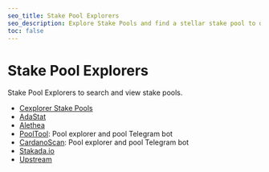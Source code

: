 ```yaml
---
seo_title: Stake Pool Explorers
seo_description: Explore Stake Pools and find a stellar stake pool to delegate to. Compare pools to make informed decisions.  Earn rewards and promote decentralization.
toc: false
---
```


# Stake Pool Explorers

Stake Pool Explorers to search and view stake pools.

- [Cexplorer Stake Pools](https://cexplorer.io/pool)<OS repoURL="https://github.com/cexplorer" />
- [AdaStat](https://adastat.net/pools)<OS repoURL="https://github.com/CardanoExplorer" />
- [Alethea](https://alethea.io/pools)<OS repoURL="https://github.com/alethea-io" />
- [PoolTool](https://pooltool.io/pools)<OS repoURL="https://github.com/PoolTool-io" />: Pool explorer and pool Telegram bot
- [CardanoScan](https://cardanoscan.io/pools)<OS repoURL="https://github.com/StricaHQ" />: Pool explorer and pool Telegram bot
- [Stakada.io](https://stakada.io/)
- [Upstream](https://upstream.org.uk/cardano-stake-pool-explorer/)